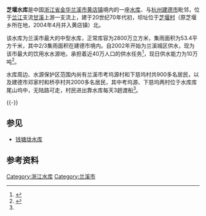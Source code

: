 {{Infobox Reservoir 
|name = 芝堰水库
|nickname = 
|image = 
|image_caption = 
|map = 
|map_caption = 
|pushpin_map = 
|pushpin_map_caption = 
|code = 
|class = 
|location_of_reservoir = [[浙江省|浙江省]][[金华市|金华市]][[兰溪市|兰溪市]]
|location_of_dam = 
|inflow = 
|outflow = 
|catchment_area = 53.4
|reservoir_area = 
|mean_depth = 
|maximum_depth = 
|flood_level = 
|normal_water_level = 
|dead_water_level = 
|water_quality = 
|island = 
|maximum_storage_capacity = 
|normal_storage_capacity = 2800万
|dead_storage_capacity = 
|type_of_dam = 
|elevation_of_dam = 
|height_of_dam = 
|length_of_dam = 
|width_of_dam = 
|installed_capacity = 
|irrigated_area =
|start = 
|complete = 20世纪70年代初
|cost = 
|emigrate = 
|latd = 
|latm = 
|lats = 
|latNS = 
|longd = 
|longm = 
|longs = 
|longEW = 
|website = 
|footnotes = 
}}
'''芝堰水库'''是中国[[浙江省|浙江省]][[金华|金华]][[兰溪市|兰溪市]][[黄店镇_(兰溪市)|黄店镇]]境内的一座[[水库|水库]]、与[[杭州|杭州]][[建德市|建德市]]毗邻，位于[[兰江|兰江]]支流[[甘溪_(兰江支流)|甘溪]]上游一支流上，建于20世纪70年代初，坝址位于[[芝堰村|芝堰村]]（原芝堰乡所在地，2004年4月并入黄店镇）北。

该水库为兰溪市最大的中型水库，正常库容为2800万立方米，集雨面积为53.4平方千米，其中2/3集雨面积在建德市境内。自2002年开始为兰溪城区供水，现为该市最大的饮用水水源地，承担着近40万人口的供水任务<ref name=数据>{{cite web|url=http://www.jinhua.gov.cn/art/2014/6/3/art_20_352350.html|title=《送清流给市民是件积德的事——“微Q携手 五水共治”第五站兰溪芝堰水库，离水源地最近的村民说》|accessdate=2016-11-24|work=吴俊斐、王寅锋、朱德才|publisher=金华市政府}}{{dead link|date=2018年4月 |bot=InternetArchiveBot |fix-attempted=yes }}</ref>，现日供水能力为10万吨<ref>{{cite web |url=http://qjwb.zjol.com.cn/html/2015-09/11/content_3154227.htm?div=-1|title=《兰溪芝堰水库开始除险加固 施工期间不影响居民正常饮水》|accessdate=2016-11-24|work=何贤君|publisher=钱江晚报}}</ref>。

水库周边、水源保护区范围内尚有兰溪市考坞源村和下慈坞村共900多名居民，以及建德市邓家村和桥亭村共2000多名居民，其中考坞源、下慈坞两村位于水库库尾山坞中，无陆路可走，村民进出靠水库每天3趟渡船<ref name=数据 />。

{{-}}
{{Wide image|Full View of Zhiyan Reservoir 01 2014-10.jpg|990px|自大坝看库区，2014年10月}}
== 参见 ==
*[[钱塘垅水库|钱塘垅水库]]

==参考资料==
{{reflist|2}}
{{DEFAULTSORT:Z芝}}
{{浙江小作品}}

[[Category:浙江水库|Category:浙江水库]]
[[Category:兰溪市|Category:兰溪市]]